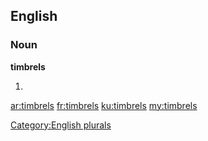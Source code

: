 ==English==

===Noun===
'''timbrels'''

# {{plural of|[[timbrel]]}}

[[Category:English plurals]]

[[ar:timbrels]]
[[fr:timbrels]]
[[ku:timbrels]]
[[my:timbrels]]